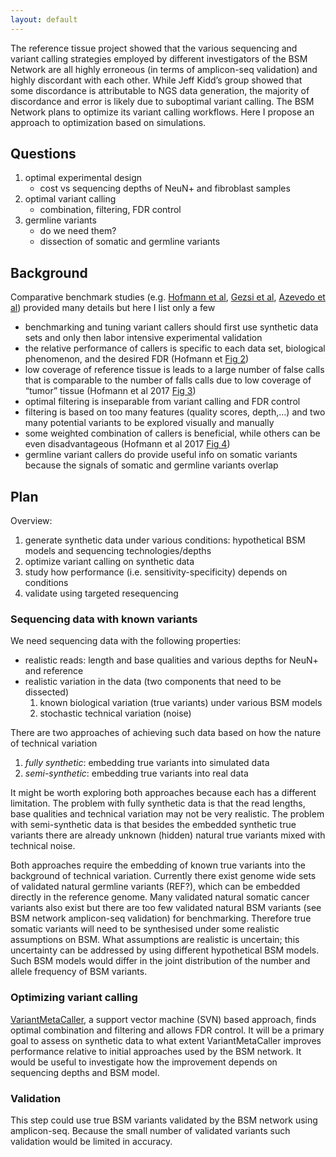 ```yaml
---
layout: default
---
```


The reference tissue project showed that the various sequencing and variant calling strategies employed by different investigators of the BSM Network are all highly erroneous (in terms of amplicon-seq validation) and highly discordant with each other.  While Jeff Kidd's group showed that some discordance is attributable to NGS data generation, the majority of discordance and error is likely due to suboptimal variant calling. The BSM Network plans to optimize its variant calling workflows.  Here I propose an approach to optimization based on simulations.

## Questions

1. optimal experimental design
    * cost vs sequencing depths of NeuN+ and fibroblast samples
1. optimal variant calling
    * combination, filtering, FDR control
1. germline variants
    * do we need them?
    * dissection of somatic and germline variants

## Background

Comparative benchmark studies (e.g. [Hofmann et al][Hofmann], [Gezsi et al][VMC], [Azevedo et al][Azevedo]) provided many details but here I list only a few

* benchmarking and tuning variant callers should first use synthetic data sets and only then labor intensive experimental validation
* the relative performance of callers is specific to each data set, biological phenomenon, and the desired FDR (Hofmann et [Fig 2](https://www.ncbi.nlm.nih.gov/pmc/articles/PMC5209852/figure/Fig2/))
* low coverage of reference tissue is leads to a large number of false calls that is comparable to the number of falls calls due to low coverage of "tumor" tissue (Hofmann et al 2017 [Fig 3](https://www.ncbi.nlm.nih.gov/pmc/articles/PMC5209852/figure/Fig3/))
* optimal filtering is inseparable from variant calling and FDR control
* filtering is based on too many features (quality scores, depth,...) and two many potential variants to be explored visually and manually
* some weighted combination of callers is beneficial, while others can be even disadvantageous (Hofmann et al 2017 [Fig 4](https://www.ncbi.nlm.nih.gov/pmc/articles/PMC5209852/figure/Fig4/))
* germline variant callers do provide useful info on somatic variants because the signals of somatic and germline variants overlap

## Plan

Overview:

1. generate synthetic data under various conditions: hypothetical BSM models and sequencing technologies/depths
1. optimize variant calling on synthetic data
1. study how performance (i.e. sensitivity-specificity) depends on conditions
1. validate using targeted resequencing

### Sequencing data with known variants

We need sequencing data with the following properties:

* realistic reads: length and base qualities and various depths for NeuN+ and reference
* realistic variation in the data (two components that need to be dissected)
    1. known biological variation (true variants) under various BSM models
    1. stochastic technical variation (noise)

There are two approaches of achieving such data based on how the nature of technical variation

1. *fully synthetic*: embedding true variants into simulated data
1. *semi-synthetic*: embedding true variants into real data

It might be worth exploring both approaches because each has a different limitation.  The problem with fully synthetic data is that the read lengths, base qualities and technical variation may not be very realistic.  The problem with semi-synthetic data is that besides the embedded synthetic true variants there are already unknown (hidden) natural true variants mixed with technical noise.

Both approaches require the embedding of known true variants into the background of technical variation.  Currently there exist genome wide sets of validated natural germline variants (REF?), which can be embedded directly in the reference genome.  Many validated natural somatic cancer variants also exist but there are too few validated natural BSM variants (see BSM network amplicon-seq validation) for benchmarking.  Therefore true somatic variants will need to be synthesised under some realistic assumptions on BSM.  What assumptions are realistic is uncertain; this uncertainty can be addressed by using different hypothetical BSM models.  Such BSM models would differ in the joint distribution of the number and allele frequency of BSM variants.

### Optimizing variant calling

[VariantMetaCaller][VMC], a support vector machine (SVN) based approach, finds optimal combination and filtering and allows FDR control.  It will be a primary goal to assess on synthetic data to what extent VariantMetaCaller improves performance relative to initial approaches used by the BSM network.  It would be useful to investigate how the improvement depends on sequencing depths and BSM model.

### Validation

This step could use true BSM variants validated by the BSM network using amplicon-seq.  Because the small number of validated variants such validation would be limited in accuracy.


[Hofmann]: https://www.ncbi.nlm.nih.gov/pmc/articles/PMC5209852
[Azevedo]: http://onlinelibrary.wiley.com/doi/10.1002/cne.21974/abstract;jsessionid=C2AAC679DDBDF32D1F372A740061268E.f04t04
[VMC]: https://www.ncbi.nlm.nih.gov/pmc/articles/PMC4625715/
